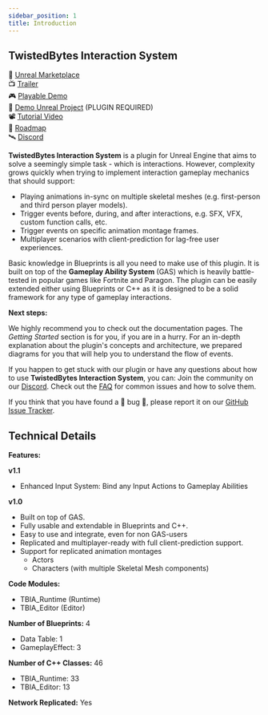 ```yaml
---
sidebar_position: 1
title: Introduction
---
```


## TwistedBytes Interaction System
🛒 [Unreal Marketplace](https://www.unrealengine.com/marketplace/en-US/product/fd69a887e4894a61b05809916c9ec2b2) <br/>
📺 [Trailer](https://youtu.be/6LumTyC_160) <br/>
🎮 [Playable Demo](https://drive.google.com/drive/folders/12lCDG6TGoBTreHeardwIId3YxiQYlmP7?usp=sharing) <br/>
🔌 [Demo Unreal Project](https://drive.google.com/drive/folders/1I7TXOPM-9tHABdhWqy58TAR6-lenSy1E?usp=sharing) (PLUGIN REQUIRED) <br/>
📽 [Tutorial Video](https://www.youtube.com/watch?v=sZjdo1ueH-0) <br/>
📆 [Roadmap](https://twistedbytes-net.github.io/TBIA-Documentation/roadmap) <br/>
🛰 [Discord](https://discord.twistedbytes.net) <br/>

**TwistedBytes Interaction System** is a plugin for Unreal Engine that aims to solve a seemingly simple task - which is interactions. However, complexity grows
quickly when trying to implement interaction gameplay mechanics that should support:

- Playing animations in-sync on multiple skeletal meshes (e.g. first-person and third person player models).
- Trigger events before, during, and after interactions, e.g. SFX, VFX, custom function calls, etc.
- Trigger events on specific animation montage frames.
- Multiplayer scenarios with client-prediction for lag-free user experiences.

Basic knowledge in Blueprints is all you need to make use of this plugin. It is built on top of the **Gameplay Ability System** (GAS) which is heavily
battle-tested in popular games like Fortnite and Paragon. The plugin can be easily extended either using Blueprints or C++ as it is designed to be a solid
framework for any type of gameplay interactions.

**Next steps:**

We highly recommend you to check out the documentation pages. The *Getting Started* section is for you, if you are in a
hurry. For an in-depth explanation about the plugin's concepts and architecture, we prepared diagrams for you that will help you to understand the flow of
events.

If you happen to get stuck with our plugin or have any questions about how to use **TwistedBytes Interaction System**, you can:
Join the community on our [Discord](https://discord.twistedbytes.net).
Check out the [FAQ](https://twistedbytes-net.github.io/TBIA-Documentation/docs/faq/) for common issues and how to solve them.

If you think that you have found a 🐞 bug 🐞, please report it on our [GitHub Issue Tracker](https://github.com/twistedbytes-net/TBIA-Documentation/issues).

## Technical Details

**Features:**

**v1.1**
- Enhanced Input System: Bind any Input Actions to Gameplay Abilities 

**v1.0**
- Built on top of GAS.
- Fully usable and extendable in Blueprints and C++.
- Easy to use and integrate, even for non GAS-users
- Replicated and multiplayer-ready with full client-prediction support.
- Support for replicated animation montages
  - Actors
  - Characters (with multiple Skeletal Mesh components)

**Code Modules:**
- TBIA_Runtime (Runtime)
- TBIA_Editor (Editor)

**Number of Blueprints:** 4
- Data Table: 1
- GameplayEffect: 3

**Number of C++ Classes:** 46
- TBIA_Runtime: 33
- TBIA_Editor: 13

**Network Replicated:** Yes
